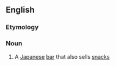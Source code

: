 ==English==
===Etymology===
{{etyl|ja}}

===Noun===
{{ja-noun|r|hira=いざかや}}

# {{ja-def|居酒屋}} A [[Japanese]] [[bar]] that also sells [[snack]]s

{{wikipedia}}
{{en-noun}}